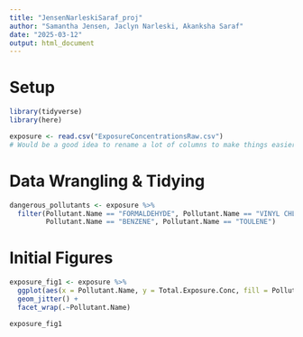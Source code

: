 ```yaml
---
title: "JensenNarleskiSaraf_proj"
author: "Samantha Jensen, Jaclyn Narleski, Akanksha Saraf"
date: "2025-03-12"
output: html_document
---
```


# Setup

```r

library(tidyverse)
library(here)

exposure <- read.csv("ExposureConcentrationsRaw.csv")
# Would be a good idea to rename a lot of columns to make things easier

```

# Data Wrangling & Tidying

```r

dangerous_pollutants <- exposure %>%
  filter(Pollutant.Name == "FORMALDEHYDE", Pollutant.Name == "VINYL CHLORIDE",
         Pollutant.Name == "BENZENE", Pollutant.Name == "TOULENE")

```

# Initial Figures 

```r

exposure_fig1 <- exposure %>%
  ggplot(aes(x = Pollutant.Name, y = Total.Exposure.Conc, fill = Pollutant.Name)) + 
  geom_jitter() +
  facet_wrap(.~Pollutant.Name)

exposure_fig1
```
